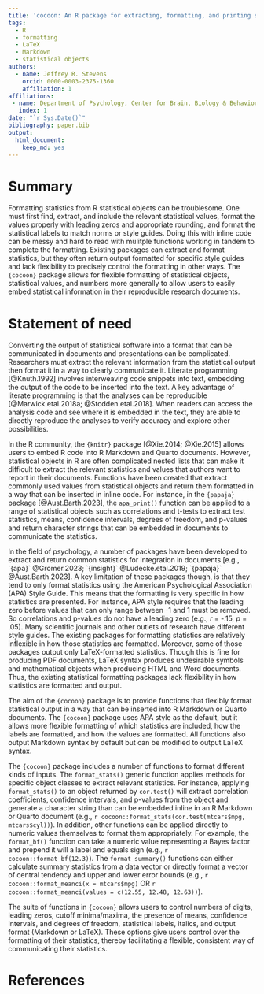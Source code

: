 ```yaml
---
title: 'cocoon: An R package for extracting, formatting, and printing statistical output'
tags:
  - R
  - formatting
  - LaTeX
  - Markdown
  - statistical objects
authors:
  - name: Jeffrey R. Stevens
    orcid: 0000-0003-2375-1360
    affiliation: 1
affiliations:
 - name: Department of Psychology, Center for Brain, Biology & Behavior, University of Nebraska-Lincoln
   index: 1
date: "`r Sys.Date()`"
bibliography: paper.bib
output:
  html_document:
    keep_md: yes
---
```


# Summary

Formatting statistics from R statistical objects can be troublesome. One must first find, extract, and include the relevant statistical values, format the values properly with leading zeros and appropriate rounding, and format the statistical labels to match norms or style guides. Doing this with inline code can be messy and hard to read with mulitple functions working in tandem to complete the formatting. Existing packages can extract and format statistics, but they often return output formatted for specific style guides and lack flexibility to precisely control the formatting in other ways. The `{cocoon}` package allows for flexible formatting of statistical objects, statistical values, and numbers more generally to allow users to easily embed statistical information in their reproducible research documents.


# Statement of need

Converting the output of statistical software into a format that can be communicated in documents and presentations can be complicated. Researchers must extract the relevant information from the statistical output then format it in a way to clearly communicate it. Literate programming [@Knuth.1992] involves interweaving code snippets into text, embedding the output of the code to be inserted into the text. A key advantage of literate programming is that the analyses can be reproducible [@Marwick.etal.2018a; @Stodden.etal.2018]. When readers can access the analysis code and see where it is embedded in the text, they are able to directly reproduce the analyses to verify accuracy and explore other possibilities.

In the R community, the `{knitr}` package [@Xie.2014; @Xie.2015] allows users to embed R code into R Markdown and Quarto documents. However, statistical objects in R are often complicated nested lists that can make it difficult to extract the relevant statistics and values that authors want to report in their documents. Functions have been created that extract commonly used values from statistical objects and return them formatted in a way that can be inserted in inline code. For instance, in the `{papaja}` package [@Aust.Barth.2023], the `apa_print()` function can be applied to a range of statistical objects such as correlations and t-tests to extract test statistics, means, confidence intervals, degrees of freedom, and p-values and return character strings that can be embedded in documents to communicate the statistics.

In the field of psychology, a number of packages have been developed to extract and return common statistics for integration in documents [e.g., `{apa}` @Gromer.2023; `{insight}` @Ludecke.etal.2019; `{papaja}` @Aust.Barth.2023]. A key limitation of these packages though, is that they tend to only format statistics using the American Psychological Association (APA) Style Guide. This means that the formatting is very specific in how statistics are presented. For instance, APA style requires that the leading zero before values that can only range between -1 and 1 must be removed. So correlations and p-values do not have a leading zero (e.g., _r_ = -.15, _p_ = .05). Many scientific journals and other outlets of research have different style guides. The existing packages for formatting statistics are relatively inflexible in how those statistics are formatted. Moreover, some of those packages output only LaTeX-formatted statistics. Though this is fine for producing PDF documents, LaTeX syntax produces undesirable symbols and mathematical objects when producing HTML and Word documents. Thus, the existing statistical formatting packages lack flexibility in how statistics are formatted and output.

The aim of the `{cocoon}` package is to provide functions that flexibly format statistical output in a way that can be inserted into R Markdown or Quarto documents. The `{cocoon}` package uses APA style as the default, but it allows more flexible formatting of which statistics are included, how the labels are formatted, and how the values are formatted. All functions also output Markdown syntax by default but can be modified to output LaTeX syntax.

The `{cocoon}` package includes a number of functions to format different kinds of inputs. The `format_stats()` generic function applies methods for specific object classes to extract relevant statistics. For instance, applying `format_stats()` to an object returned by `cor.test()` will extract correlation coefficients, confidence intervals, and p-values from the object and generate a character string than can be embedded inline in an R Markdown or Quarto document (e.g., `r cocoon::format_stats(cor.test(mtcars$mpg, mtcars$cyl))`). In addition, other functions can be applied directly to numeric values themselves to format them appropriately. For example, the `format_bf()` function can take a numeric value representing a Bayes factor and prepend it will a label and equals sign (e.g., `r cocoon::format_bf(12.3)`). The `format_summary()` functions can either calculate summary statistics from a data vector or directly format a vector of central tendency and upper and lower error bounds (e.g., `r cocoon::format_meanci(x = mtcars$mpg)` OR `r cocoon::format_meanci(values = c(12.55, 12.48, 12.63))`).


The suite of functions in `{cocoon}` allows users to control numbers of digits, leading zeros, cutoff minima/maxima, the presence of means, confidence intervals, and degrees of freedom, statistical labels, italics, and output format (Markdown or LaTeX). These options give users control over the formatting of their statistics, thereby facilitating a flexible, consistent way of communicating their statistics.


# References
